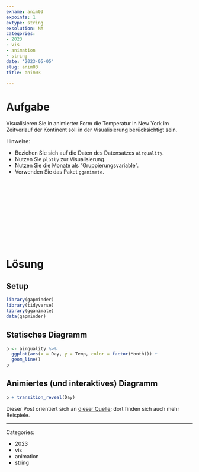 ```yaml
---
exname: anim03
expoints: 1
extype: string
exsolution: NA
categories:
- 2023
- vis
- animation
- string
date: '2023-05-05'
slug: anim03
title: anim03

---
```









# Aufgabe

Visualisieren Sie in animierter Form die Temperatur in New York im Zeitverlauf  der Kontinent soll in der Visualisierung berücksichtigt sein.

Hinweise:

- Beziehen Sie sich auf die Daten des Datensatzes `airquality`.
- Nutzen Sie `plotly` zur Visualisierung.
- Nutzen Sie die Monate als "Gruppierungsvariable".
- Verwenden Sie das Paket `gganimate`.






</br>
</br>
</br>
</br>
</br>
</br>
</br>
</br>
</br>
</br>

# Lösung

## Setup

```r
library(gapminder)
library(tidyverse)
library(gganimate)
data(gapminder)
```


## Statisches Diagramm


```r
p <- airquality %>% 
  ggplot(aes(x = Day, y = Temp, color = factor(Month))) +
  geom_line()
p
```


## Animiertes (und interaktives) Diagramm


```r
p + transition_reveal(Day)
```


Dieser Post orientiert sich an [dieser Quelle](https://www.datanovia.com/en/blog/gganimate-how-to-create-plots-with-beautiful-animation-in-r/); dort finden sich auch mehr Beispiele.



---

Categories: 

- 2023
- vis
- animation
- string

